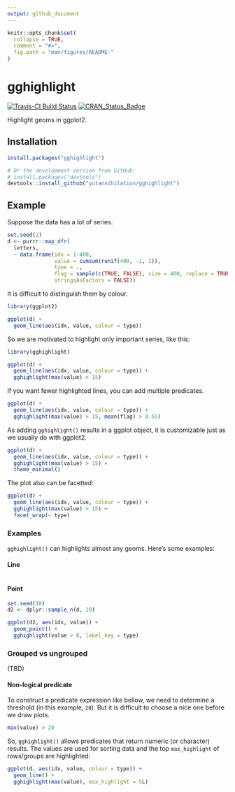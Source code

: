 ```yaml
---
output: github_document
---
```


<!-- README.md is generated from README.Rmd. Please edit that file -->

```r
knitr::opts_chunk$set(
  collapse = TRUE,
  comment = "#>",
  fig.path = "man/figures/README-"
)
```

# gghighlight

[![Travis-CI Build Status](https://travis-ci.org/yutannihilation/gghighlight.svg?branch=master)](https://travis-ci.org/yutannihilation/gghighlight)
[![CRAN_Status_Badge](https://www.r-pkg.org/badges/version/gghighlight)](https://cran.r-project.org/package=gghighlight)

Highlight geoms in ggplot2.

## Installation

```r
install.packages("gghighlight")

# Or the development version from GitHub:
# install.packages("devtools")
devtools::install_github("yutannihilation/gghighlight")
```

## Example

Suppose the data has a lot of series.

```r
set.seed(2)
d <- purrr::map_dfr(
  letters,
  ~ data.frame(idx = 1:400,
               value = cumsum(runif(400, -1, 1)),
               type = .,
               flag = sample(c(TRUE, FALSE), size = 400, replace = TRUE),
               stringsAsFactors = FALSE))
```

It is difficult to distinguish them by colour.

```r
library(ggplot2)

ggplot(d) +
  geom_line(aes(idx, value, colour = type))
```

So we are motivated to highlight only important series, like this:

```r
library(gghighlight)

ggplot(d) +
  geom_line(aes(idx, value, colour = type)) +
  gghighlight(max(value) > 15)
```

If you want fewer highlighted lines, you can add multiple predicates.

```r
ggplot(d) +
  geom_line(aes(idx, value, colour = type)) +
  gghighlight(max(value) > 15, mean(flag) > 0.55)
```

As adding `gghighlight()` results in a ggplot object, it is customizable just as we usually do with ggplot2.

```r
ggplot(d) +
  geom_line(aes(idx, value, colour = type)) +
  gghighlight(max(value) > 15) +
  theme_minimal()
```

The plot also can be facetted:

```r
ggplot(d) +
  geom_line(aes(idx, value, colour = type)) +
  gghighlight(max(value) > 15) +
  facet_wrap(~ type)
```

### Examples

`gghighlight()` can highlights almost any geoms. Here's some examples:

#### Line

```r
```

#### Point

```r
set.seed(10)
d2 <- dplyr::sample_n(d, 20)

ggplot(d2, aes(idx, value)) +
  geom_point() +
  gghighlight(value > 0, label_key = type)
```

### Grouped vs ungrouped

(TBD)

#### Non-logical predicate

To construct a predicate expression like bellow, we need to determine a threshold (in this example, `20`). But it is difficult to choose a nice one before we draw plots.

```r
max(value) > 20
```

So, `gghighlight()` allows predicates that return numeric (or character) results. The values are used for sorting data and the top `max_highlight` of rows/groups are highlighted:

```r
ggplot(d, aes(idx, value, colour = type)) +
  geom_line() +
  gghighlight(max(value), max_highlight = 5L)
```
